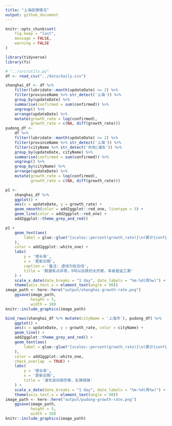 ```yaml
---
title: "上海疫情情况"
output: github_document
---
```


```r
knitr::opts_chunk$set(
	fig.keep = "last",
	message = FALSE,
	warning = FALSE
)
```


```r
library(tidyverse)
library(fs)
```

```r
# "../src/utils.py"
df <- read_csv("../data/daily.csv")
```

```r
shanghai_df <- df %>%
    filter(lubridate::month(updateDate) >= 2) %>%
    filter(provinceName %>% str_detect('上海')) %>%
    group_by(updateDate) %>%
    summarise(confirmed = sum(confirmed)) %>%
    ungroup() %>%
    arrange(updateDate) %>%
    mutate(growth_rate = log(confirmed),
           growth_rate = c(NA, diff(growth_rate)))
pudong_df <-
    df %>%
    filter(lubridate::month(updateDate) >= 2) %>%
    filter(provinceName %>% str_detect('上海')) %>%
    filter(cityName %>% str_detect('外地|浦东')) %>%
    group_by(updateDate, cityName) %>%
    summarise(confirmed = sum(confirmed)) %>%
    ungroup() %>%
    group_by(cityName) %>%
    arrange(updateDate) %>%
    mutate(growth_rate = log(confirmed),
           growth_rate = c(NA, diff(growth_rate)))

p1 <-
    shanghai_df %>%
    ggplot() +
    aes(x = updateDate, y = growth_rate) +
    geom_smooth(color = add2ggplot::red_one, linetype = 3) +
    geom_line(color = add2ggplot::red_one) +
    add2ggplot::theme_grey_and_red()
```

```r
p1 +
    geom_text(aes(
        label = glue::glue("{scales::percent(growth_rate)}\n(累计{confirmed})")
    ),
    color = add2ggplot::white_one) +
    labs(
        y = '增长率',
        x = '更新日期',
        caption = '备注: 虚线为拟合线',
        title = '数据有点异常，9号以后跌的太厉害，本身是返工潮'
    ) +
    scale_x_date(date_breaks = "1 day", date_labels = "%m-%d(周%w)") +
    theme(axis.text.x = element_text(angle = 90))
image_path <- here::here("output/shanghai-growth-rate.png")
    ggsave(image_path,
           height = 5,
           width = 10)
knitr::include_graphics(image_path)
```

```r
bind_rows(shanghai_df %>% mutate(cityName = '上海市'), pudong_df) %>% 
    ggplot() +
    aes(x = updateDate, y = growth_rate, color = cityName) +
    geom_line() +
    add2ggplot::theme_grey_and_red() +
    geom_text(aes(
        label = glue::glue("{scales::percent(growth_rate)}\n(累计{confirmed})")
    ),
    color = add2ggplot::white_one,
    check_overlap  = TRUE) +
    labs(
        y = '增长率',
        x = '更新日期',
        title = '浦东波动很厉害，反弹很强'
    ) +
    scale_x_date(date_breaks = "1 day", date_labels = "%m-%d(周%w)") +
    theme(axis.text.x = element_text(angle = 90))
image_path <- here::here("output/pudong-growth-rate.png")
    ggsave(image_path,
           height = 5,
           width = 10)
knitr::include_graphics(image_path)
```

